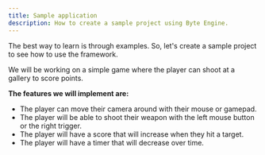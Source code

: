 ```yaml
---
title: Sample application
description: How to create a sample project using Byte Engine.
---
```


The best way to learn is through examples. So, let's create a sample project to see how to use the framework.

We will be working on a simple game where the player can shoot at a gallery to score points.

**The features we will implement are:**
- The player can move their camera around with their mouse or gamepad.
- The player will be able to shoot their weapon with the left mouse button or the right trigger.
- The player will have a score that will increase when they hit a target.
- The player will have a timer that will decrease over time.